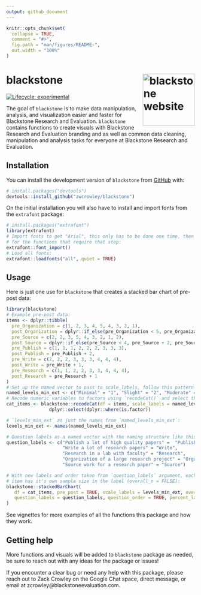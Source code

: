 ```yaml
---
output: github_document
---
```


<!-- README.md is generated from README.Rmd. Please edit that file -->

```r
knitr::opts_chunk$set(
  collapse = TRUE,
  comment = "#>",
  fig.path = "man/figures/README-",
  out.width = "100%"
)
```

# blackstone <a href="https://zwcrowley.github.io/blackstone/"><img src="man/figures/logo.png" align="right" height="139" alt="blackstone website" /></a>

<!-- badges: start -->
[![Lifecycle: experimental](https://img.shields.io/badge/lifecycle-experimental-orange.svg)](https://lifecycle.r-lib.org/articles/stages.html#experimental)
<!-- badges: end -->

The goal of `blackstone` is to make data manipulation, analysis, and visualization easier and faster for Blackstone Research and Evaluation.
`blackstone` contains functions to create visuals with Blackstone Research and Evaluation branding and as well as common data cleaning, 
manipulation and analysis tasks for everyone at Blackstone Research and Evaluation.

## Installation

You can install the development version of `blackstone` from [GitHub](https://github.com/) with:

``` r
# install.packages("devtools")
devtools::install_github("zwcrowley/blackstone")
```

On the initial installation you will also have to install and import fonts from the `extrafont` package:

``` r
# install.packages("extrafont")
library(extrafont)
# Import fonts to get "Arial", this only has to be done one time, then `blackstone` package will use the code below to load the fonts automatically 
# for the functions that require that step:
extrafont::font_import()
# Load all fonts:
extrafont::loadfonts("all", quiet = TRUE)
```


## Usage

Here is just one use for `blackstone` that creates a stacked bar chart of pre-post data:

```r
library(blackstone)
# Example pre-post data:
items <- dplyr::tibble(
  pre_Organization = c(1, 2, 3, 4, 5, 4, 3, 2, 1),
  post_Organization = dplyr::if_else(pre_Organization < 5, pre_Organization + 1, pre_Organization),
  pre_Source = c(2, 2, 3, 5, 4, 3, 2, 1, 2),
  post_Source = dplyr::if_else(pre_Source < 4, pre_Source + 2, pre_Source),
  pre_Publish = c(1, 1, 1, 2, 2, 2, 3, 3, 3),
  post_Publish = pre_Publish + 2,
  pre_Write = c(2, 2, 2, 3, 3, 3, 4, 4, 4),
  post_Write = pre_Write + 1,
  pre_Research = c(1, 1, 2, 2, 3, 3, 4, 4, 4),
  post_Research = pre_Research + 1
)
# Set up the named vector to pass to scale_labels, follow this pattern- c("{new label}" = "{original variable name}"):
named_levels_min_ext <- c("Minimal" = "1", "Slight" = "2", "Moderate" = "3", "Good" = "4", "Extensive" = "5")
# Recode numeric variables to factors using `recodeCat()` and select the factor variables:
cat_items <- blackstone::recodeCat(df = items, scale_labels = named_levels_min_ext) %>% 
                dplyr::select(dplyr::where(is.factor))

# `levels_min_ext` as just the names from `named_levels_min_ext`:
levels_min_ext <- names(named_levels_min_ext)

# Question labels as a named vector with the naming structure like this- c("{new label}" = "{original variable name}"):
question_labels <- c("Publish a lot of high quality papers" =  "Publish",
                     "Write a lot of research papers" = "Write",
                     "Research in a lab with faculty" = "Research",
                     "Organization of a large research project" = "Organization",
                     "Source work for a research paper" = "Source")

# With new labels and order taken from `question_labels` argument, each 
# item has it's own sample size in the label (overall_n = FALSE):
blackstone::stackedBarChart(
   df = cat_items, pre_post = TRUE, scale_labels = levels_min_ext, overall_n = FALSE,
   question_labels = question_labels, question_order = TRUE, percent_label = TRUE
)

```

See vignettes for more examples of all the functions this package and how they work.

## Getting help

More functions and visuals will be added to `blackstone` package as needed, be sure to reach out with any ideas for the package or issues!

If you encounter a clear bug or need any help with this package, please reach out to Zack Crowley on the Google Chat space, 
direct message, or email at zcrowley@blackstoneevaluation.com. 

